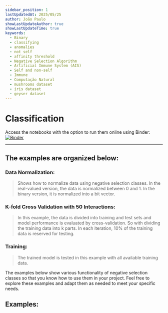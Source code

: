 ```yaml
---
sidebar_position: 1
lastUpdatedAt: 2025/05/25
author: João Paulo
showLastUpdateAuthor: true
showLastUpdateTime: true
keywords:
  - Binary
  - classifying
  - anomalies
  - not self
  - affinity threshold
  - Negative Selection Algorithm
  - Artificial Immune System (AIS)
  - Self and non-self
  - Immune
  - Computação Natural
  - mushrooms dataset
  - iris dataset
  - geyser dataset
---
```



# Classification

Access the notebooks with the option to run them online using Binder: [![Binder](https://mybinder.org/badge_logo.svg)](https://mybinder.org/v2/gh/AIS-Package/aisp/HEAD?labpath=%2Fexamples%2Fen%2Fclassification)

---

## The examples are organized below:

### Data Normalization:
> Shows how to normalize data using negative selection classes. In the real-valued version, the data is normalized between 0 and 1. In the binary version, it is normalized into a bit vector.

### K-fold Cross Validation with 50 Interactions:
> In this example, the data is divided into training and test sets and model performance is evaluated by cross-validation. So with dividing the training data into k parts. In each iteration, 10% of the training data is reserved for testing.

### Training:
> The trained model is tested in this example with all available training data.

The examples below show various functionality of negative selection classes so that you know how to use them in your project. Feel free to explore these examples and adapt them as needed to meet your specific needs.

## Examples:

<DocCardList />